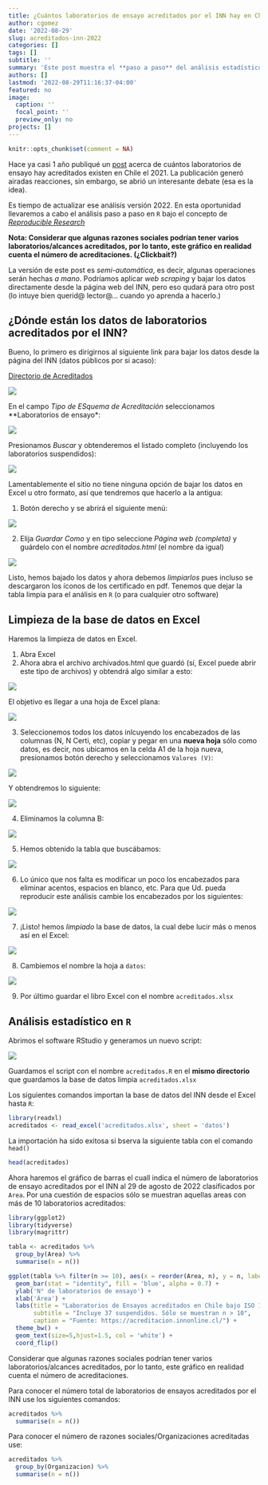 ```yaml
---
title: ¿Cuántos laboratorios de ensayo acreditados por el INN hay en Chile? Versión 2022
author: cgomez
date: '2022-08-29'
slug: acreditados-inn-2022
categories: []
tags: []
subtitle: ''
summary: 'Este post muestra el **paso a paso** del análisis estadístico en R, sobre los laboratorios de ensayos acreditados hasta agosto de 2022'
authors: []
lastmod: '2022-08-29T11:16:37-04:00'
featured: no
image:
  caption: ''
  focal_point: ''
  preview_only: no
projects: []
---
```


```r
knitr::opts_chunk$set(comment = NA)
```

Hace ya casi 1 año publiqué un [post](https://www.linkedin.com/posts/cjgomezs_acreditados-activity-6856380114675011584-7hnO?utm_source=share&utm_medium=member_desktop) acerca de cuántos laboratorios de ensayo hay acreditados existen en Chile el 2021. La publicación generó airadas reacciones, sin embargo, se abrió un interesante debate (esa es la idea).

Es tiempo de actualizar ese análisis versión 2022. En esta oportunidad llevaremos a cabo el 
análisis paso a paso en `R` bajo el concepto de [*Reproducible Research*](https://esajournals.onlinelibrary.wiley.com/doi/10.1002/bes2.1801)

**Nota: Considerar que algunas razones sociales podrían tener varios laboratorios/alcances
acreditados, por lo tanto, este gráfico en realidad cuenta el número de acreditaciones.
(¿Clickbait?)**

La versión de este post es *semi-automática*, es decir, algunas operaciones serán 
hechas *a mano*. Podríamos aplicar *web scraping* y bajar los datos directamente desde la página web del INN, pero eso qudará para otro post (lo intuye bien querid@ lector@... cuando yo aprenda a hacerlo.)

## ¿Dónde están los datos de laboratorios acreditados por el INN?

Bueno, lo primero es dirigirnos al siguiente link para bajar los datos desde la
página del INN (datos públicos por si acaso):

[Directorio de Acreditados](https://acreditacion.innonline.cl/)

![](acreditados.png)

En el campo *Tipo de ESquema de Acreditación* seleccionamos **Laboratorios de ensayo*:


![](acreditados2.png)

Presionamos *Buscar* y obtenderemos el listado completo (incluyendo los laboratorios suspendidos):

![](acreditados3.png)

Lamentablemente el sitio no tiene ninguna opción de bajar los datos en Excel u
otro formato, así que tendremos que hacerlo a la antigua:

1. Botón derecho y se abrirá el siguiente menú:

![](acreditados4.png)


2. Elija *Guardar Como* y en tipo seleccione *Página web (completa)* y guárdelo
con el nombre *acreditados.html* (el nombre da igual)

![](acreditados5.png)

Listo, hemos bajado los datos y ahora debemos *limpiarlos* pues incluso se 
descargaron los íconos de los certificado en pdf. Tenemos que dejar la tabla 
limpia para el análisis en `R` (o para cualquier otro software)

## Limpieza de la base de datos en Excel

Haremos la limpieza de datos en Excel. 

1. Abra Excel 
2. Ahora abra el archivo archivados.html que guardó (sí, Excel puede abrir este tipo de archivos) y obtendrá algo similar a esto:

![](acreditados6.png)

El objetivo es llegar a una hoja de Excel plana:

![](acreditados7.png)

3. Seleccionemos todos los datos inlcuyendo los encabezados de las columnas 
(N, N Certi, etc), copiar y pegar en una **nueva hoja** sólo como datos, es decir,
nos ubicamos en la celda A1 de la hoja nueva, presionamos botón derecho y seleccionamos
`Valores (V)`:

![](index.es_insertimage_2.png)

Y obtendremos lo siguiente:

![](index.es_insertimage_3.png)

4. Eliminamos la columna B:

![](index.es_insertimage_4.png)

5. Hemos obtenido la tabla que buscábamos:

![](index.es_insertimage_5.png)

6. Lo único que nos falta es modificar un poco los encabezados para eliminar
acentos, espacios en blanco, etc. Para que Ud. pueda reproducir este análisis
cambie los encabezados por los siguientes:

![](index.es_insertimage_6.png)

7. ¡Listo! hemos *limpiado* la base de datos, la cual debe lucir más o menos así 
en el Excel:

![](index.es_insertimage_7.png)

8. Cambiemos el nombre la hoja a `datos`:

![](index.es_insertimage_8.png)

9. Por último guardar el libro Excel con el nombre `acreditados.xlsx`


## Análisis estadístico en `R`

Abrimos el software RStudio y generamos un nuevo script:

![](index.es_insertimage_9.png)

Guardamos el script con el nombre `acreditados.R` en el **mismo directorio**
que guardamos la base de datos limpia `acreditados.xlsx`

Los siguientes comandos importan la base de datos del INN desde el Excel hasta `R`:

```r
library(readxl)
acreditados <- read_excel('acreditados.xlsx', sheet = 'datos')

```

La importación ha sido exitosa si bserva la siguiente tabla con el comando `head()`

```r
head(acreditados)
```

Ahora haremos el gráfico de barras el cuall indica el número de laboratorios de 
ensayo acreditados por el INN al 29 de agosto de 2022 clasificados por `Area`.
Por una cuestión de espacios sólo se muestran aquellas areas con más de 10 laboratorios
acreditados:


```r
library(ggplot2)
library(tidyverse)
library(magrittr)

tabla <- acreditados %>% 
  group_by(Area) %>% 
  summarise(n = n())

ggplot(tabla %>% filter(n >= 10), aes(x = reorder(Area, n), y = n, label = n)) +
  geom_bar(stat = "identity", fill = 'blue', alpha = 0.7) +
  ylab('N° de laboratorios de ensayo') +
  xlab('Área') +
  labs(title = "Laboratorios de Ensayos acreditados en Chile bajo ISO 17025 por área N = 804",
       subtitle = "Incluye 37 suspendidos. Sólo se muestran n > 10",
       caption = "Fuente: https://acreditacion.innonline.cl/") +
  theme_bw() +
  geom_text(size=5,hjust=1.5, col = 'white') +
  coord_flip()
```

Considerar que algunas razones sociales podrían tener varios laboratorios/alcances
acreditados, por lo tanto, este gráfico en realidad cuenta el número de acreditaciones.

Para conocer el número total de laboratorios de ensayos acreditados por el INN use los
siguientes comandos:


```r
acreditados %>% 
  summarise(n = n())
```


Para conocer el número de razones sociales/Organizaciones acreditadas use:

```r
acreditados %>% 
  group_by(Organizacion) %>% 
  summarise(n = n())
```



